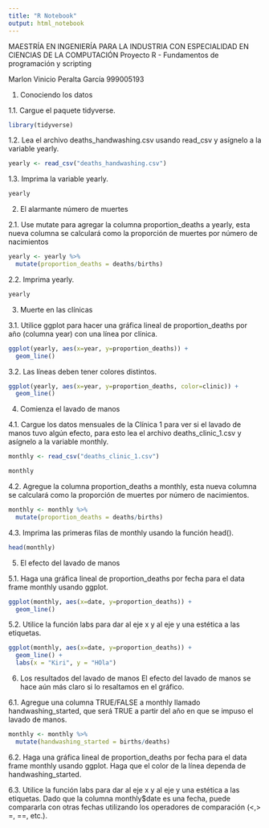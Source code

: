---
title: "R Notebook"
output: html_notebook
---

MAESTRÍA EN INGENIERÍA PARA LA INDUSTRIA CON ESPECIALIDAD EN CIENCIAS DE LA COMPUTACIÓN
Proyecto R - Fundamentos de programación y scripting

Marlon Vinicio Peralta García
999005193

1. Conociendo los datos

1.1. Cargue el paquete tidyverse.

```{r}
library(tidyverse)
```

1.2. Lea el archivo deaths_handwashing.csv usando read_csv y asígnelo a la variable yearly.

```{r}
yearly <- read_csv("deaths_handwashing.csv")
```
1.3. Imprima la variable yearly.

```{r}
yearly
```
2. El alarmante número de muertes

2.1. Use mutate para agregar la columna proportion_deaths a yearly, esta nueva columna se calculará como la proporción de muertes por número de nacimientos

```{r}
yearly <- yearly %>%
  mutate(proportion_deaths = deaths/births)
```
2.2. Imprima yearly.

```{r}
yearly
```
3. Muerte en las clínicas

3.1. Utilice ggplot para hacer una gráfica lineal de proportion_deaths por año (columna
year) con una línea por clínica.

```{r}
ggplot(yearly, aes(x=year, y=proportion_deaths)) +
  geom_line()
```

3.2. Las líneas deben tener colores distintos.

```{r}
ggplot(yearly, aes(x=year, y=proportion_deaths, color=clinic)) +
  geom_line()
```

4. Comienza el lavado de manos

4.1. Cargue los datos mensuales de la Clínica 1 para ver si el lavado de manos tuvo algún efecto, para esto lea el archivo deaths_clinic_1.csv y asígnelo a la variable monthly.

```{r}
monthly <- read_csv("deaths_clinic_1.csv")

monthly
```

4.2. Agregue la columna proportion_deaths a monthly, esta nueva columna se calculará como la proporción de muertes por número de nacimientos.

```{r}
monthly <- monthly %>%
  mutate(proportion_deaths = deaths/births)
```

4.3. Imprima las primeras filas de monthly usando la función head().

```{r}
head(monthly)
```
5. El efecto del lavado de manos

5.1. Haga una gráfica lineal de proportion_deaths por fecha para el data frame monthly usando ggplot.

```{r}
ggplot(monthly, aes(x=date, y=proportion_deaths)) +
  geom_line()
```

5.2. Utilice la función labs para dar al eje x y al eje y una estética a las etiquetas.

```{r}
ggplot(monthly, aes(x=date, y=proportion_deaths)) +
  geom_line() + 
  labs(x = "Kiri", y = "HOla")
```
6. Los resultados del lavado de manos
El efecto del lavado de manos se hace aún más claro si lo resaltamos en el gráfico.

6.1. Agregue una columna TRUE/FALSE a monthly llamado handwashing_started, que será TRUE a partir del año en que se impuso el lavado de manos.

```{r}
monthly <- monthly %>%
  mutate(handwashing_started = births/deaths)
```

6.2. Haga una gráfica lineal de proportion_deaths por fecha para el data frame monthly usando ggplot. Haga que el color de la línea dependa de handwashing_started.


6.3. Utilice la función labs para dar al eje x y al eje y una estética a las etiquetas.
Dado que la columna monthly$date es una fecha, puede compararla con otras fechas utilizando los operadores de comparación (<,> =, ==, etc.).

